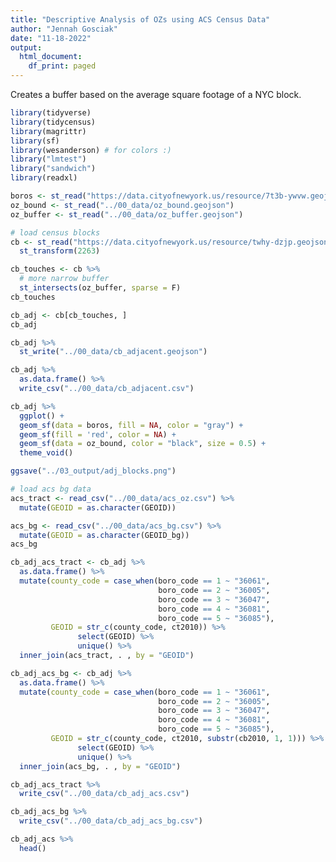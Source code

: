```yaml
---
title: "Descriptive Analysis of OZs using ACS Census Data"
author: "Jennah Gosciak"
date: "11-18-2022"
output:
  html_document:
    df_print: paged
---
```


Creates a buffer based on the average square footage of a NYC block.

```r
library(tidyverse)
library(tidycensus)
library(magrittr)
library(sf)
library(wesanderson) # for colors :)
library("lmtest")
library("sandwich")
library(readxl)
```
```r
boros <- st_read("https://data.cityofnewyork.us/resource/7t3b-ywvw.geojson")
oz_bound <- st_read("../00_data/oz_bound.geojson")
oz_buffer <- st_read("../00_data/oz_buffer.geojson")

# load census blocks
cb <- st_read("https://data.cityofnewyork.us/resource/twhy-dzjp.geojson?$limit=1000000") %>% 
  st_transform(2263)

cb_touches <- cb %>% 
  # more narrow buffer
  st_intersects(oz_buffer, sparse = F)
cb_touches

cb_adj <- cb[cb_touches, ]
cb_adj

cb_adj %>% 
  st_write("../00_data/cb_adjacent.geojson")

cb_adj %>% 
  as.data.frame() %>% 
  write_csv("../00_data/cb_adjacent.csv")
```
```r
cb_adj %>% 
  ggplot() +
  geom_sf(data = boros, fill = NA, color = "gray") +
  geom_sf(fill = 'red', color = NA) +
  geom_sf(data = oz_bound, color = "black", size = 0.5) +
  theme_void()

ggsave("../03_output/adj_blocks.png")
```

```r
# load acs bg data
acs_tract <- read_csv("../00_data/acs_oz.csv") %>% 
  mutate(GEOID = as.character(GEOID))

acs_bg <- read_csv("../00_data/acs_bg.csv") %>% 
  mutate(GEOID = as.character(GEOID_bg))
acs_bg
```
```r
cb_adj_acs_tract <- cb_adj %>% 
  as.data.frame() %>% 
  mutate(county_code = case_when(boro_code == 1 ~ "36061",
                                 boro_code == 2 ~ "36005",
                                 boro_code == 3 ~ "36047",
                                 boro_code == 4 ~ "36081",
                                 boro_code == 5 ~ "36085"),
         GEOID = str_c(county_code, ct2010)) %>% 
               select(GEOID) %>% 
               unique() %>% 
  inner_join(acs_tract, . , by = "GEOID")

cb_adj_acs_bg <- cb_adj %>% 
  as.data.frame() %>% 
  mutate(county_code = case_when(boro_code == 1 ~ "36061",
                                 boro_code == 2 ~ "36005",
                                 boro_code == 3 ~ "36047",
                                 boro_code == 4 ~ "36081",
                                 boro_code == 5 ~ "36085"),
         GEOID = str_c(county_code, ct2010, substr(cb2010, 1, 1))) %>% 
               select(GEOID) %>% 
               unique() %>% 
  inner_join(acs_bg, . , by = "GEOID")

cb_adj_acs_tract %>% 
  write_csv("../00_data/cb_adj_acs.csv")

cb_adj_acs_bg %>% 
  write_csv("../00_data/cb_adj_acs_bg.csv")

cb_adj_acs %>% 
  head()
```






